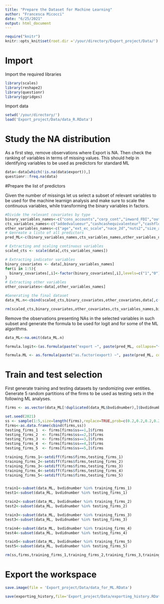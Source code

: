 ```yaml
---
title: "Prepare the Dataset for Machine Learning"
author: "Francesca Micocci"
date: "6/25/2021"
output: html_document
---
```

```r
require("knitr")
knitr::opts_knit$set(root.dir ='/your/directory/Export_project/Data/')
```

# Import 

Import the required libraries
```r
library(scales)
library(reshape2)
library(questionr)
library(ggridges)
```

Import data
```r
setwd('/your/directory/')
load('Export_project/Data/data_R.RData')
```

# Study  the NA distribution

As a first step, remove observations where Export is NA. Then check the ranking of variables in terms of missing values. This should help in identifying variables to be used as predictors for standard ML

```r
data<-data[which(!is.na(data$export)),]
questionr::freq.na(data)
```

#Prepare the list of predictors

Given the number of missings let us select a subset of relevant variables to be used for the machine learnign analysis and make sure to scale the continuous variables, while transforming the binary variables in factors.

```r
#Divide the relevant covariates by type
binary_variables_names<-c("cons_accounts","corp_cont","inward_FDI","outward_FDI","patents")
cts_variables_names<-c("addedvalueeur","cashcashequivalenteur","cashfloweur","creditorseur","currentassetseur","currentliabilitieseur","debtorseur","depreciationamortizationeur","ebitdaeur","financialexpenseseur","financialrevenueeur","fixedassetseur","intangiblefixedassetseur","interestpaideur","loanseur","longtermdebteur","materialcostseur","noncurrentliabilitieseur","operatingrevenueturnovereur","shareholdersfundseur","solvencyratioassetbased","tangiblefixedassetseur","taxationeur","totalassetseur","wage","workingcapitaleur")
other_variables_names<-c("age","ext_ec_scale","nace_2d","nuts2","size_age","spillover_nace","spillover_nuts","cap_adeq_ratio","capital_intensity","currentratio","financial_constraints","financial_sustainability","labour_productivity","liquidity_returns","liquidityratio","ICR","log_emp","markups","productive_capacity","profitability","TFP_acf")
# Genreate a listo of all predictors
pred_ML<-c(binary_variables_names,cts_variables_names,other_variables_names)

# Extracting and scaling continuous variables
scaled_cts <- scale(data[,cts_variables_names])

# Extracting indicator variables
binary_covariates <- data[,binary_variables_names]
for(i in 1:5){
  binary_covariates[,i]<-factor(binary_covariates[,i],levels=c("1","0"))
}
# Extracting other variables
other_covariates<-data[,other_variables_names]

#Generating the final dataset
data_ML.n<-cbind(scaled_cts,binary_covariates,other_covariates,data[,c("export","bvdidnumber","year")])

rm(scaled_cts,binary_covariates,other_covariates,cts_variables_names,binary_variables_names,other_variables_names)
```

Remove the observations presenting NAs in the selected variables in such subset and generate the formula to be used for logit and for some of the ML algorithms.

```r
data_ML<-na.omit(data_ML.n)

formula.logit<-(as.formula(paste("export ~", paste(pred_ML, collapse="+"))))  

formula.ML <- as.formula(paste("as.factor(export) ~", paste(pred_ML, collapse="+")))
```


# Train and test selection
First generate training and testing datasets by randomizing over entities. Generate 5 random partitions of the firms to be used as testing sets in the following ML analyses.

```r
firms <- as.vector(data_ML[!duplicated(data_ML$bvdidnumber),]$bvdidnumber)

set.seed(2021)
ss <- sample(1:5,size=length(firms),replace=TRUE,prob=c(0.2,0.2,0.2,0.2,0.2))
firms<-as.data.frame(cbind(firms,ss))
testing_firms_1  <- firms[firms$ss==1,]$firms
testing_firms_2  <- firms[firms$ss==2,]$firms
testing_firms_3  <- firms[firms$ss==3,]$firms
testing_firms_4  <- firms[firms$ss==4,]$firms
testing_firms_5  <- firms[firms$ss==5,]$firms

training_firms_1<-setdiff(firms$firms,testing_firms_1)
training_firms_2<-setdiff(firms$firms,testing_firms_2)
training_firms_3<-setdiff(firms$firms,testing_firms_3)
training_firms_4<-setdiff(firms$firms,testing_firms_4)
training_firms_5<-setdiff(firms$firms,testing_firms_5)


train1<-subset(data_ML, bvdidnumber %in% training_firms_1)
test1<-subset(data_ML, bvdidnumber %in% testing_firms_1)

train2<-subset(data_ML, bvdidnumber %in% training_firms_2)
test2<-subset(data_ML, bvdidnumber %in% testing_firms_2)

train3<-subset(data_ML, bvdidnumber %in% training_firms_3)
test3<-subset(data_ML, bvdidnumber %in% testing_firms_3)

train4<-subset(data_ML, bvdidnumber %in% training_firms_4)
test4<-subset(data_ML, bvdidnumber %in% testing_firms_4)

train5<-subset(data_ML, bvdidnumber %in% training_firms_5)
test5<-subset(data_ML, bvdidnumber %in% testing_firms_5)

rm(ss,firms,training_firms_1,training_firms_2,training_firms_3,training_firms_4,training_firms_5,testing_firms_1,testing_firms_2,testing_firms_3,testing_firms_4,testing_firms_5)
```

# Export the workspace
```r
save.image(file = 'Export_project/Data/data_for_ML.RData')

save(exporting_history,file='Export_project/Data/exporting_history.RData')
```

